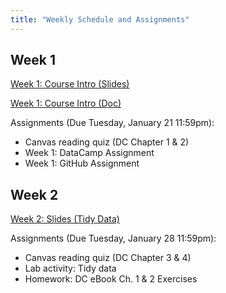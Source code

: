 ```yaml
---
title: "Weekly Schedule and Assignments"
---
```


## Week 1

[Week 1: Course Intro (Slides)](https://sarahshy.github.io/PSU-STAT-184/current/ClassNotes/week-01/course_intro.html)

[Week 1: Course Intro (Doc)](https://sarahshy.github.io/PSU-STAT-184/current/ClassNotes/week-01/course_intro.nb.html)  

Assignments (Due Tuesday, January 21 11:59pm):  

- Canvas reading quiz (DC Chapter 1 & 2)
- Week 1: DataCamp Assignment
- Week 1: GitHub Assignment 

## Week 2
[Week 2: Slides (Tidy Data)](https://sarahshy.github.io/PSU-STAT-184/current/ClassNotes/week-02/tidyData-computing.html)

Assignments (Due Tuesday, January 28 11:59pm):

- Canvas reading quiz (DC Chapter 3 & 4)
- Lab activity: Tidy data
- Homework: DC eBook Ch. 1 & 2 Exercises